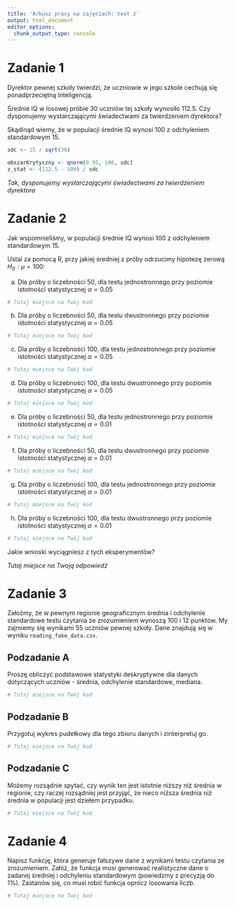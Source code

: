 ```yaml
---
title: 'Arkusz pracy na zajęciach: test z'
output: html_document
editor_options: 
  chunk_output_type: console
---
```

# Zadanie 1

Dyrektor pewnej szkoły twierdzi, że uczniowie w jego szkole cechują się ponadprzeciętną inteligencją.

Średnie IQ w losowej próbie 30 uczniów tej szkoły  wynosiło 112.5. Czy dysponujemy wystarczającymi świadectwami za twierdzeniem dyrektora?

Skądinąd wiemy, że w populacji średnie IQ wynosi 100 z odchyleniem standardowym 15.

```r
sdc <- 15 / sqrt(30)

obszarKrytyczny <- qnorm(0.95, 100, sdc)
z_stat <- (112.5 - 100) / sdc


```

*Tak, dysponujemy wystarczającymi świadectwami za twierdzeniem dyrektora*


# Zadanie 2

Jak wspomnieliśmy, w populacji średnie IQ wynosi 100 z odchyleniem standardowym 15.

Ustal za pomocą R, przy jakiej średniej z próby odrzucimy hipotezę zerową $H_0: \mu = 100$:

a) Dla próby o liczebności 50, dla testu jednostronnego przy poziomie istotności statystycznej $\alpha = 0.05$

```r
# Tutaj miejsce na Twój kod
```

b) Dla próby o liczebności 50, dla testu dwustronnego przy poziomie istotności statystycznej $\alpha = 0.05$

```r
# Tutaj miejsce na Twój kod
```

c) Dla próby o liczebności 100, dla testu jednostronnego przy poziomie istotności statystycznej $\alpha = 0.05$

```r
# Tutaj miejsce na Twój kod
```

d) Dla próby o liczebności 100, dla testu dwustronnego przy poziomie istotności statystycznej $\alpha = 0.05$

```r
# Tutaj miejsce na Twój kod
```

e) Dla próby o liczebności 50, dla testu jednostronnego przy poziomie istotności statystycznej $\alpha = 0.01$

```r
# Tutaj miejsce na Twój kod
```

f) Dla próby o liczebności 50, dla testu dwustronnego przy poziomie istotności statystycznej $\alpha = 0.01$

```r
# Tutaj miejsce na Twój kod
```

g) Dla próby o liczebności 100, dla testu jednostronnego przy poziomie istotności statystycznej $\alpha = 0.01$

```r
# Tutaj miejsce na Twój kod
```

h) Dla próby o liczebności 100, dla testu dwustronnego przy poziomie istotności statystycznej $\alpha = 0.01$

```r
# Tutaj miejsce na Twój kod
```

Jakie wnioski wyciągniesz z tych eksperymentów? 

*Tutaj miejsce na Twoją odpowiedź*


# Zadanie 3 

Założmy, że w pewnym regionie geograficznym średnia i odchylenie standardowe testu czytania ze zrozumieniem wynoszą $100$ i $12$ punktów. My zajmiemy się wynikami $55$ uczniów pewnej szkoły. Dane znajdują się w wyniku `reading_fake_data.csv`. 

## Podzadanie A 

Proszę obliczyć podstawowe statystyki deskryptywne dla danych dotyczących uczniów - średnia, odchylenie standardowe, mediana.

```r
# Tutaj miejsce na Twój kod
```

## Podzadanie B

Przygotuj wykres pudełkowy dla tego zbioru danych i zinterpretuj go.

```r
# Tutaj miejsce na Twój kod
```

## Podzadanie C

Możemy rozsądnie spytać, czy wynik ten jest istotnie niższy niż średnia w regionie, czy raczej rozsądniej jest przyjąć, że nieco niższa średnia niż średnia w populacji jest dziełem przypadku.

```r
# Tutaj miejsce na Twój kod
```

# Zadanie 4

Napisz funkcję, która generuje fałszywe dane z wynikami testu czytania ze zrozumieniem. Załóż, że funkcja musi generować realistyczne dane o zadanej średniej i odchyleniu standardowym (powiedzmy z precyzją do 1%). Zastanów się, co musi robić funkcja oprócz losowania liczb.

```r
# Tutaj miejsce na Twój kod
```
